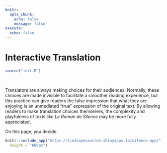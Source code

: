 ```yaml
---
knitr:
  opts_chunk:
    echo: false
    message: false
execute:
  echo: false
---
```


# Interactive Translation

```r
source("init.R")
```

&nbsp;

Translators are always making choices for their audiences. Normally, these choices are made invisible to facilitate a smoother reading experience, but this practice can give readers the false impression that what they are enjoying is an unmediated "true" expression of the original text. By allowing readers to make translation choices themselves, the complexity and playfulness of texts like _Le Roman de Silence_ may be more fully appreciated.

On this page, you decide.

<!-- Define data. -->

<!-- ```{r pass_data} -->
<!-- ojs_define(data = df_translations) -->
<!-- ``` -->

<!-- Print data -->

<!-- ```{ojs} -->
<!-- //data //full data -->
<!-- Object.keys(data); //names of all properties -->
<!-- mykeys = ["Line", -->
<!--           "Roche-Mahdi (2007) OF Edition" -->
<!--           ]; //names of properties to select -->

<!-- //create object that contains only properties wanted -->
<!-- //https://stackoverflow.com/a/56592365/7694963 -->
<!-- subset = Object.fromEntries( -->
<!--   mykeys -->
<!--   .filter(key => key in data) // line can be removed to make it inclusive -->
<!--   .map(key => [key, data[key]]) -->
<!-- ); -->

<!-- subset //print data -->

<!-- ``` -->


<!-- ```{ojs filter_data} -->
<!-- data_filtered = transpose(subset) -->
<!-- ``` -->

<!-- Is this a button? -->

<!-- ```{ojs button} -->
<!-- //viewof translationselected = Inputs.radio(["Meaning", "Syntax", "Sound"], {label: "What do you want to prioritize in the translation?", value: "Meaning"}) -->

<!-- viewof translationselected = Inputs.radio(["My Translation", "Word Order Priority Translation", "Sound Priority Translation"], {label: "What do you want to prioritize in the translation?", value: "My Translation"}) -->

<!-- //add correct translation to keys -->
<!-- //{ -->
<!-- //  if (translationselected == "Meaning") { -->
<!-- //    mykeys.push("My Translation") -->
<!-- //  } else if (translationselected == "Syntax") { -->
<!-- //    mykeys.push("Word Order Priority Translation") -->
<!-- //  } else if (translationselected == "Sound") { -->
<!-- //    mykeys.push("Sound Priority Translation") -->
<!-- //  } -->
<!-- //} -->

<!-- translationselected -->

<!-- mykeys.push(translationselected) -->

<!-- mykeys -->


<!-- ``` -->



<!-- Does this become a table? -->


<!-- ```{ojs print_table} -->
<!-- Inputs.table(data_filtered) -->
<!-- ``` -->


```r
knitr::include_app("https://lindsayevanslee.shinyapps.io/silence-app/",
  height = "600px")
```

